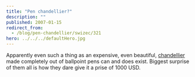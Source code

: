 ```yaml
---
title: "Pen chandellier?"
description: ""
published: 2007-01-15
redirect_from:
  - /blog/pen-chandellier/swizec/321
hero: ../../../defaultHero.jpg
---
```


Apparently even such a thing as an expensive, even beautiful, [chandellier](http://inhabitat.com/2007/01/10/bic-ballpoint-pen-chandelier/) made completely out of ballpoint pens can and does exist. Biggest surprise of them all is how they dare give it a prise of 1000 USD.
